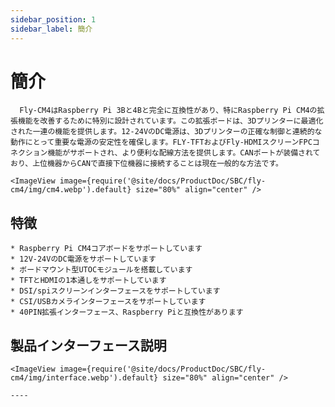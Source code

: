```yaml
---
sidebar_position: 1
sidebar_label: 簡介
---
```


# 簡介

      Fly-CM4はRaspberry Pi 3Bと4Bと完全に互換性があり、特にRaspberry Pi CM4の拡張機能を改善するために特別に設計されています。この拡張ボードは、3Dプリンターに最適化された一連の機能を提供します。12-24VのDC電源は、3Dプリンターの正確な制御と連続的な動作にとって重要な電源の安定性を確保します。FLY-TFTおよびFly-HDMIスクリーンFPCコネクション機能がサポートされ、より便利な配線方法を提供します。CANポートが装備されており、上位機器からCANで直接下位機器に接続することは現在一般的な方法です。

    <ImageView image={require('@site/docs/ProductDoc/SBC/fly-cm4/img/cm4.webp').default} size="80%" align="center" />

## 特徴

    * Raspberry Pi CM4コアボードをサポートしています
    * 12V-24VのDC電源をサポートしています
    * ボードマウント型UTOCモジュールを搭載しています
    * TFTとHDMIの1本通しをサポートしています
    * DSI/spiスクリーンインターフェースをサポートしています
    * CSI/USBカメラインターフェースをサポートしています
    * 40PIN拡張インターフェース、Raspberry Piと互換性があります

## 製品インターフェース説明

    <ImageView image={require('@site/docs/ProductDoc/SBC/fly-cm4/img/interface.webp').default} size="80%" align="center" />

    ----
